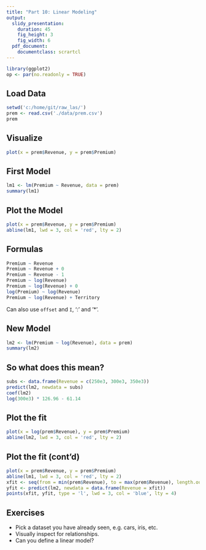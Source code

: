 ---
title: "Part 10: Linear Modeling"
output:
  slidy_presentation:
    duration: 45
    fig_height: 3
    fig_width: 6
  pdf_document:
    documentclass: scrartcl
---




```{r echo=FALSE, results='hide'}
library(ggplot2)
op <- par(no.readonly = TRUE)
```




## Load Data
```{r}
setwd('c:/home/git/raw_las/')
prem <- read.csv('./data/prem.csv')
prem
```




## Visualize
```{r}
plot(x = prem$Revenue, y = prem$Premium)
```




## First Model
```{r}
lm1 <- lm(Premium ~ Revenue, data = prem)
summary(lm1)
```




## Plot the Model
```{r}
plot(x = prem$Revenue, y = prem$Premium)
abline(lm1, lwd = 3, col = 'red', lty = 2)
```




## Formulas
```{r, results='hide'}
Premium ~ Revenue
Premium ~ Revenue + 0
Premium ~ Revenue - 1
Premium ~ log(Revenue)
Premium ~ log(Revenue) + 0
log(Premium) ~ log(Revenue)
Premium ~ log(Revenue) + Territory
```
Can also use `offset` and `I`, ':' and '*'.




## New Model
```{r}
lm2 <- lm(Premium ~ log(Revenue), data = prem)
summary(lm2)
```




## So what does this mean?
```{r}
subs <- data.frame(Revenue = c(250e3, 300e3, 350e3))
predict(lm2, newdata = subs)
coef(lm2)
log(300e3) * 126.96 - 61.14
```




## Plot the fit
```{r}
plot(x = log(prem$Revenue), y = prem$Premium)
abline(lm2, lwd = 3, col = 'red', lty = 2)
```




## Plot the fit (cont'd)
```{r}
plot(x = prem$Revenue, y = prem$Premium)
abline(lm1, lwd = 3, col = 'red', lty = 2)
xfit <- seq(from = min(prem$Revenue), to = max(prem$Revenue), length.out = 100)
yfit <- predict(lm2, newdata = data.frame(Revenue = xfit))
points(xfit, yfit, type = 'l', lwd = 3, col = 'blue', lty = 4)
```




## Exercises
* Pick a dataset you have already seen, e.g. cars, iris, etc.
* Visually inspect for relationships.
* Can you define a linear model?



